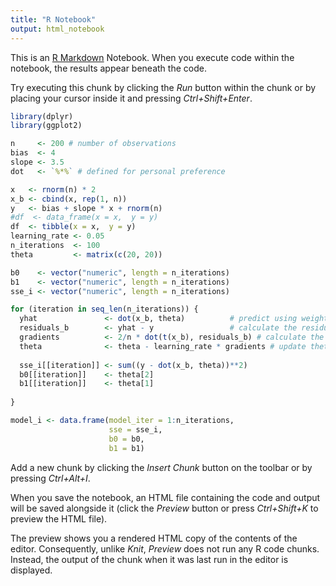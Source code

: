 ```yaml
---
title: "R Notebook"
output: html_notebook
---
```


This is an [R Markdown](http://rmarkdown.rstudio.com) Notebook. When you execute code within the notebook, the results appear beneath the code. 

Try executing this chunk by clicking the *Run* button within the chunk or by placing your cursor inside it and pressing *Ctrl+Shift+Enter*. 

```r
library(dplyr)
library(ggplot2)

n     <- 200 # number of observations
bias  <- 4
slope <- 3.5
dot   <- `%*%` # defined for personal preference 

x   <- rnorm(n) * 2
x_b <- cbind(x, rep(1, n))
y   <- bias + slope * x + rnorm(n)
#df  <- data_frame(x = x,  y = y)
df  <- tibble(x = x,  y = y)
learning_rate <- 0.05
n_iterations  <- 100
theta         <- matrix(c(20, 20))

b0    <- vector("numeric", length = n_iterations)
b1    <- vector("numeric", length = n_iterations)
sse_i <- vector("numeric", length = n_iterations)
```



```r
for (iteration in seq_len(n_iterations)) { 
  yhat               <- dot(x_b, theta)          # predict using weights in theta
  residuals_b        <- yhat - y                 # calculate the residuals
  gradients          <- 2/n * dot(t(x_b), residuals_b) # calculate the gradients of MSE w.r.t model weights 
  theta              <- theta - learning_rate * gradients # update theta 
  
  sse_i[[iteration]] <- sum((y - dot(x_b, theta))**2)
  b0[[iteration]]    <- theta[2]
  b1[[iteration]]    <- theta[1]
  
}

model_i <- data.frame(model_iter = 1:n_iterations, 
                      sse = sse_i, 
                      b0 = b0, 
                      b1 = b1)


```


Add a new chunk by clicking the *Insert Chunk* button on the toolbar or by pressing *Ctrl+Alt+I*.

When you save the notebook, an HTML file containing the code and output will be saved alongside it (click the *Preview* button or press *Ctrl+Shift+K* to preview the HTML file).

The preview shows you a rendered HTML copy of the contents of the editor. Consequently, unlike *Knit*, *Preview* does not run any R code chunks. Instead, the output of the chunk when it was last run in the editor is displayed.

